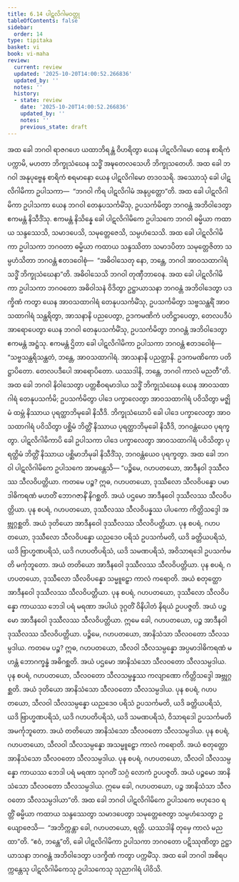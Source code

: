 ```yaml
---
title: 6.14 ပါဋလိဂါမဝတ္ထု
tableOfContents: false
sidebar:
  order: 14
type: tipitaka
basket: vi
book: vi-maha
review:
  current: review
  updated: '2025-10-20T14:00:52.266836'
  updated_by: ''
  notes: ''
  history:
  - state: review
    date: '2025-10-20T14:00:52.266836'
    updated_by: ''
    notes: ''
    previous_state: draft
---
```



<DynamicBreadcrumb />


<ReviewStatus review={frontmatter.review} showDetails={true} />

<HypothesisAnnotation frontmatter={frontmatter} />

<Division number="285" book="vi-maha" e="ch" v="3" p="321">

<Paragraph number="1292" book="vi-maha">
အထ ခေါ ဘဂဝါ ရာဇဂဟေ ယထာဘိရန္တံ ဝိဟရိတွာ ယေန ပါဋလိဂါမော တေန စာရိကံ ပက္ကာမိ, မဟတာ ဘိက္ခုသံဃေန သဒ္ဓိံ အဍ္ဎတေလသေဟိ ဘိက္ခုသတေဟိ. အထ ခေါ ဘဂဝါ အနုပုဗ္ဗေန စာရိကံ စရမာနော ယေန ပါဋလိဂါမော တဒဝသရိ. အဿောသုံ ခေါ ပါဋလိဂါမိကာ ဥပါသကာ—  “ဘဂဝါ ကိရ ပါဋလိဂါမံ အနုပ္ပတ္တော”တိ. အထ ခေါ ပါဋလိဂါမိကာ ဥပါသကာ ယေန ဘဂဝါ တေနုပသင်္ကမိံသု, ဥပသင်္ကမိတွာ ဘဂဝန္တံ အဘိဝါဒေတွာ ဧကမန္တံ နိသီဒိံသု. ဧကမန္တံ နိသိန္နေ ခေါ ပါဋလိဂါမိကေ ဥပါသကေ ဘဂဝါ ဓမ္မိယာ ကထာယ သန္ဒဿေသိ, သမာဒပေသိ, သမုတ္တေဇေသိ, သမ္ပဟံသေသိ. အထ ခေါ ပါဋလိဂါမိကာ ဥပါသကာ ဘဂဝတာ ဓမ္မိယာ ကထာယ သန္ဒဿိတာ သမာဒပိတာ သမုတ္တေဇိတာ သမ္ပဟံသိတာ ဘဂဝန္တံ ဧတဒဝေါစုံ—  “အဓိဝါသေတု နော, ဘန္တေ, ဘဂဝါ အာဝသထာဂါရံ သဒ္ဓိံ ဘိက္ခုသံဃေနာ”တိ. အဓိဝါသေသိ ဘဂဝါ တုဏှီဘာဝေန. အထ ခေါ ပါဋလိဂါမိကာ ဥပါသကာ ဘဂဝတော အဓိဝါသနံ ဝိဒိတွာ ဥဋ္ဌာယာသနာ ဘဂဝန္တံ အဘိဝါဒေတွာ ပဒက္ခိဏံ ကတွာ ယေန အာဝသထာဂါရံ တေနုပသင်္ကမိံသု, ဥပသင်္ကမိတွာ သဗ္ဗသန္ထရိံ အာဝသထာဂါရံ သန္ထရိတွာ, အာသနာနိ ပညပေတွာ, ဥဒကမဏိကံ ပတိဋ္ဌာပေတွာ, တေလပဒီပံ အာရောပေတွာ ယေန ဘဂဝါ တေနုပသင်္ကမိံသု, ဥပသင်္ကမိတွာ ဘဂဝန္တံ အဘိဝါဒေတွာ ဧကမန္တံ အဋ္ဌံသု. ဧကမန္တံ ဌိတာ ခေါ ပါဋလိဂါမိကာ ဥပါသကာ ဘဂဝန္တံ ဧတဒဝေါစုံ—  “သဗ္ဗသန္ထရိသန္ထတံ, ဘန္တေ, အာဝသထာဂါရံ. အာသနာနိ ပညတ္တာနိ. ဥဒကမဏိကော ပတိဋ္ဌာပိတော. တေလပဒီပေါ အာရောပိတော. ယဿဒါနိ, ဘန္တေ, ဘဂဝါ ကာလံ မညတီ”တိ.
</Paragraph>

<Paragraph number="1293" book="vi-maha">
အထ ခေါ ဘဂဝါ နိဝါသေတွာ ပတ္တစီဝရမာဒါယ သဒ္ဓိံ ဘိက္ခုသံဃေန ယေန အာဝသထာဂါရံ တေနုပသင်္ကမိ; ဥပသင်္ကမိတွာ ပါဒေ ပက္ခာလေတွာ အာဝသထာဂါရံ ပဝိသိတွာ မဇ္ဈိမံ ထမ္ဘံ နိဿာယ ပုရတ္ထာဘိမုခေါ နိသီဒိ. ဘိက္ခုသံဃောပိ ခေါ ပါဒေ ပက္ခာလေတွာ အာဝသထာဂါရံ ပဝိသိတွာ ပစ္ဆိမံ ဘိတ္တိံ နိဿာယ ပုရတ္ထာဘိမုခေါ နိသီဒိ, ဘဂဝန္တံယေဝ ပုရက္ခတွာ. ပါဋလိဂါမိကာပိ ခေါ ဥပါသကာ ပါဒေ ပက္ခာလေတွာ အာဝသထာဂါရံ ပဝိသိတွာ ပုရတ္ထိမံ ဘိတ္တိံ နိဿာယ ပစ္ဆိမာဘိမုခါ နိသီဒိံသု, ဘဂဝန္တံယေဝ ပုရက္ခတွာ. အထ ခေါ ဘဂဝါ ပါဋလိဂါမိကေ ဥပါသကေ အာမန္တေသိ—
</Paragraph>

<Paragraph number="1294" book="vi-maha">
“ပဉ္စိမေ, ဂဟပတယော, အာဒီနဝါ ဒုဿီလဿ သီလဝိပတ္တိယာ. ကတမေ ပဉ္စ? ဣဓ, ဂဟပတယော, ဒုဿီလော သီလဝိပန္နော ပမာဒါဓိကရဏံ မဟတိံ ဘောဂဇာနိံ နိဂစ္ဆတိ. အယံ ပဌမော အာဒီနဝေါ ဒုဿီလဿ သီလဝိပတ္တိယာ. ပုန စပရံ, ဂဟပတယော, ဒုဿီလဿ သီလဝိပန္နဿ ပါပကော ကိတ္တိသဒ္ဒေါ အဗ္ဘုဂ္ဂစ္ဆတိ. အယံ ဒုတိယော အာဒီနဝေါ ဒုဿီလဿ သီလဝိပတ္တိယာ. ပုန စပရံ, ဂဟပတယော, ဒုဿီလော သီလဝိပန္နော ယညဒေဝ ပရိသံ ဥပသင်္ကမတိ, ယဒိ ခတ္တိယပရိသံ, ယဒိ ဗြာဟ္မဏပရိသံ, ယဒိ ဂဟပတိပရိသံ, ယဒိ သမဏပရိသံ, အဝိသာရဒေါ ဥပသင်္ကမတိ မင်္ကုဘူတော. အယံ တတိယော အာဒီနဝေါ ဒုဿီလဿ သီလဝိပတ္တိယာ. ပုန စပရံ, ဂဟပတယော, ဒုဿီလော သီလဝိပန္နော သမ္မူဠှော ကာလံ ကရောတိ. အယံ စတုတ္ထော အာဒီနဝေါ ဒုဿီလဿ သီလဝိပတ္တိယာ. ပုန စပရံ, ဂဟပတယော, ဒုဿီလော သီလဝိပန္နော ကာယဿ ဘေဒါ ပရံ မရဏာ အပါယံ ဒုဂ္ဂတိံ ဝိနိပါတံ နိရယံ ဥပပဇ္ဇတိ. အယံ ပဉ္စမော အာဒီနဝေါ ဒုဿီလဿ သီလဝိပတ္တိယာ. ဣမေ ခေါ, ဂဟပတယော, ပဉ္စ အာဒီနဝါ ဒုဿီလဿ သီလဝိပတ္တိယာ.
</Paragraph>

<Paragraph number="1295" book="vi-maha">
ပဉ္စိမေ, ဂဟပတယော, အာနိသံသာ သီလဝတော သီလသမ္ပဒါယ. ကတမေ ပဉ္စ? ဣဓ, ဂဟပတယော, သီလဝါ သီလသမ္ပန္နော အပ္ပမာဒါဓိကရဏံ မဟန္တံ ဘောဂက္ခန္ဓံ အဓိဂစ္ဆတိ. အယံ ပဌမော အာနိသံသော သီလဝတော သီလသမ္ပဒါယ. ပုန စပရံ, ဂဟပတယော, သီလဝတော သီလသမ္ပန္နဿ ကလျာဏော ကိတ္တိသဒ္ဒေါ အဗ္ဘုဂ္ဂစ္ဆတိ. အယံ ဒုတိယော အာနိသံသော သီလဝတော သီလသမ္ပဒါယ. ပုန စပရံ, ဂဟပတယော, သီလဝါ သီလသမ္ပန္နော ယညဒေဝ ပရိသံ ဥပသင်္ကမတိ, ယဒိ ခတ္တိယပရိသံ, ယဒိ ဗြာဟ္မဏပရိသံ, ယဒိ ဂဟပတိပရိသံ, ယဒိ သမဏပရိသံ, ဝိသာရဒေါ ဥပသင်္ကမတိ အမင်္ကုဘူတော. အယံ တတိယော အာနိသံသော သီလဝတော သီလသမ္ပဒါယ. ပုန စပရံ, ဂဟပတယော, သီလဝါ သီလသမ္ပန္နော အသမ္မူဠှော ကာလံ ကရောတိ. အယံ စတုတ္ထော အာနိသံသော သီလဝတော သီလသမ္ပဒါယ. ပုန စပရံ, ဂဟပတယော, သီလဝါ သီလသမ္ပန္နော ကာယဿ ဘေဒါ ပရံ မရဏာ သုဂတိံ သဂ္ဂံ လောကံ ဥပပဇ္ဇတိ. အယံ ပဉ္စမော အာနိသံသော သီလဝတော သီလသမ္ပဒါယ. ဣမေ ခေါ, ဂဟပတယော, ပဉ္စ အာနိသံသာ သီလဝတော သီလသမ္ပဒါယာ”တိ.
</Paragraph>

<Paragraph number="1296" book="vi-maha">
အထ ခေါ ဘဂဝါ ပါဋလိဂါမိကေ ဥပါသကေ ဗဟုဒေဝ ရတ္တိံ ဓမ္မိယာ ကထာယ သန္ဒဿေတွာ သမာဒပေတွာ သမုတ္တေဇေတွာ သမ္ပဟံသေတွာ ဥယျောဇေသိ—  “အဘိက္ကန္တာ ခေါ, ဂဟပတယော, ရတ္တိ. ယဿဒါနိ တုမှေ ကာလံ မညထာ”တိ. “ဧဝံ, ဘန္တေ”တိ, ခေါ ပါဋလိဂါမိကာ ဥပါသကာ ဘဂဝတော ပဋိဿုဏိတွာ ဥဋ္ဌာယာသနာ ဘဂဝန္တံ အဘိဝါဒေတွာ ပဒက္ခိဏံ ကတွာ ပက္ကမိံသု. အထ ခေါ ဘဂဝါ အစိရပက္ကန္တေသု ပါဋလိဂါမိကေသု ဥပါသကေသု သုညာဂါရံ ပါဝိသိ.
</Paragraph>
</Division>